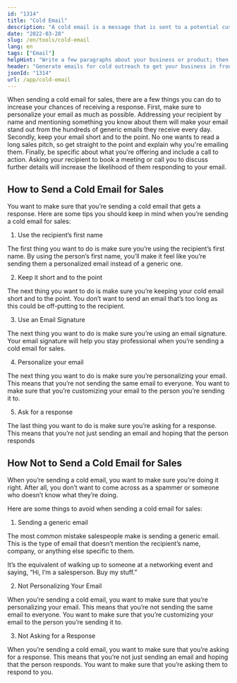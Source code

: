 ```yaml
---
id: "1314"
title: "Cold Email"
description: "A cold email is a message that is sent to a potential customer who has not been previously contacted by the sender. It is used to introduce a product or service and to request a meeting or an opportunity to discuss the product or service further."
date: "2022-03-28"
slug: /en/tools/cold-email
lang: en
tags: ["Email"]
helpHint: "Write a few paragraphs about your business or product; then we'll wrap it up with a cold template in the best possible way."
header: "Generate emails for cold outreach to get your business in front of the right people."
jsonId: "1314"
url: /app/cold-email
---
```


When sending a cold email for sales, there are a few things you can do to increase your chances of receiving a response. First, make sure to personalize your email as much as possible. Addressing your recipient by name and mentioning something you know about them will make your email stand out from the hundreds of generic emails they receive every day. Secondly, keep your email short and to the point. No one wants to read a long sales pitch, so get straight to the point and explain why you're emailing them. Finally, be specific about what you're offering and include a call to action. Asking your recipient to book a meeting or call you to discuss further details will increase the likelihood of them responding to your email.

## How to Send a Cold Email for Sales

You want to make sure that you’re sending a cold email that gets a response. Here are some tips you should keep in mind when you’re sending a cold email for sales:

1. Use the recipient’s first name

The first thing you want to do is make sure you’re using the recipient’s first name. By using the person’s first name, you’ll make it feel like you’re sending them a personalized email instead of a generic one.

2. Keep it short and to the point

The next thing you want to do is make sure you’re keeping your cold email short and to the point. You don’t want to send an email that’s too long as this could be off-putting to the recipient.

3. Use an Email Signature

The next thing you want to do is make sure you’re using an email signature. Your email signature will help you stay professional when you’re sending a cold email for sales.

4. Personalize your email

The next thing you want to do is make sure you’re personalizing your email. This means that you’re not sending the same email to everyone. You want to make sure that you’re customizing your email to the person you’re sending it to.

5. Ask for a response

The last thing you want to do is make sure you’re asking for a response. This means that you’re not just sending an email and hoping that the person responds

## How Not to Send a Cold Email for Sales

When you’re sending a cold email, you want to make sure you’re doing it right. After all, you don’t want to come across as a spammer or someone who doesn’t know what they’re doing.

Here are some things to avoid when sending a cold email for sales:

1. Sending a generic email

The most common mistake salespeople make is sending a generic email. This is the type of email that doesn’t mention the recipient’s name, company, or anything else specific to them.

It’s the equivalent of walking up to someone at a networking event and saying, “Hi, I’m a salesperson. Buy my stuff.”

2. Not Personalizing Your Email

When you’re sending a cold email, you want to make sure that you’re personalizing your email. This means that you’re not sending the same email to everyone. You want to make sure that you’re customizing your email to the person you’re sending it to.

3. Not Asking for a Response

When you’re sending a cold email, you want to make sure that you’re asking for a response. This means that you’re not just sending an email and hoping that the person responds. You want to make sure that you’re asking them to respond to you.
